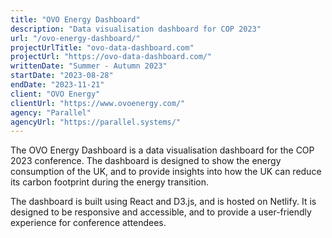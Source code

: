 ```yaml
---
title: "OVO Energy Dashboard"
description: "Data visualisation dashboard for COP 2023"
url: "/ovo-energy-dashboard/"
projectUrlTitle: "ovo-data-dashboard.com"
projectUrl: "https://ovo-data-dashboard.com/"
writtenDate: "Summer - Autumn 2023"
startDate: "2023-08-28"
endDate: "2023-11-21"
client: "OVO Energy"
clientUrl: "https://www.ovoenergy.com/"
agency: "Parallel"
agencyUrl: "https://parallel.systems/"
---
```


The OVO Energy Dashboard is a data visualisation dashboard for the COP 2023 conference. The dashboard is designed to show the energy consumption of the UK, and to provide insights into how the UK can reduce its carbon footprint during the energy transition.

The dashboard is built using React and D3.js, and is hosted on Netlify. It is designed to be responsive and accessible, and to provide a user-friendly experience for conference attendees.
